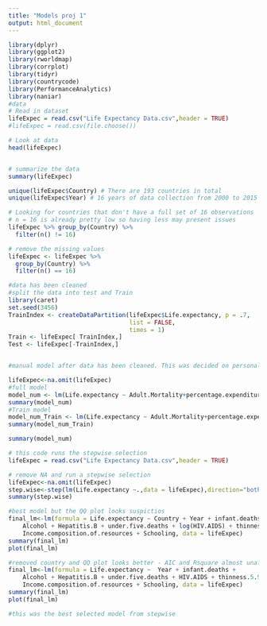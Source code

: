 ```yaml
---
title: "Models proj 1"
output: html_document
---
```

```R
library(dplyr)
library(ggplot2)
library(rworldmap)
library(corrplot)
library(tidyr)
library(countrycode)
library(PerformanceAnalytics)
library(naniar)
#data
# Read in dataset
lifeExpec = read.csv("Life Expectancy Data.csv",header = TRUE)
#lifeExpec = read.csv(file.choose())

# Look at data
head(lifeExpec)


# summarize the data
summary(lifeExpec)

unique(lifeExpec$Country) # There are 193 countries in total
unique(lifeExpec$Year) # 16 years of data collection from 2000 to 2015

# Looking for countries that don't have a full set of 16 observations
# n = 16 is already pretty low so having less may present issues
lifeExpec %>% group_by(Country) %>% 
  filter(n() != 16)

# remove the missing values
lifeExpec <- lifeExpec %>% 
  group_by(Country) %>% 
  filter(n() == 16)


```


```R
#data has been cleaned
#split the data into test and Train
library(caret)
set.seed(3456)
TrainIndex <- createDataPartition(lifeExpec$Life.expectancy, p = .7,
                                  list = FALSE,
                                  times = 1)
Train <- lifeExpec[ TrainIndex,]
Test <- lifeExpec[-TrainIndex,]



```

```R
#manual model after data has been cleaned. This was decided on personal opinion

lifeExpec<-na.omit(lifeExpec)
#full model
model_num <- lm(Life.expectancy ~ Adult.Mortality+percentage.expenditure+BMI+Polio+Diphtheria+HIV.AIDS+Income.composition.of.resources+Schooling, data = lifeExpec)
summary(model_num)
#Train model
model_num_Train <- lm(Life.expectancy ~ Adult.Mortality+percentage.expenditure+BMI+Polio+Diphtheria+HIV.AIDS+Income.composition.of.resources+Schooling, data = Test)
summary(model_num_Train)

summary(model_num)


```



```R

# this code runs the stepwise selection
lifeExpec = read.csv("Life Expectancy Data.csv",header = TRUE)

# remove NA and run a stepwise selection
lifeExpec<-na.omit(lifeExpec)
step.wise<-step(lm(Life.expectancy ~.,data = lifeExpec),direction="both")
summary(step.wise)

#best model but the QQ plot looks suspictios
final_lm<-lm(formula = Life.expectancy ~ Country + Year + infant.deaths + 
    Alcohol + Hepatitis.B + under.five.deaths + log(HIV.AIDS) + thinness.5.9.years + 
    Income.composition.of.resources + Schooling, data = lifeExpec)
summary(final_lm)
plot(final_lm)

#removed country and QQ plot looks better - AIC and Rsquare almost unaffected
final_lm<-lm(formula = Life.expectancy ~  Year + infant.deaths + 
    Alcohol + Hepatitis.B + under.five.deaths + HIV.AIDS + thinness.5.9.years + 
    Income.composition.of.resources + Schooling, data = lifeExpec)
summary(final_lm)
plot(final_lm)

#this was the best selected model from stepwise


```


